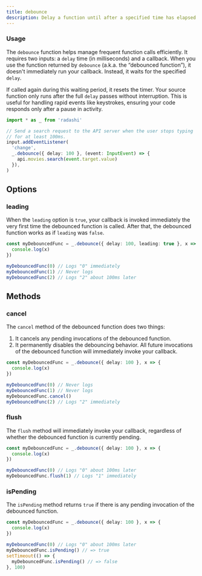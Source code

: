 ```yaml
---
title: debounce
description: Delay a function until after a specified time has elapsed since the last call
---
```


### Usage

The `debounce` function helps manage frequent function calls efficiently. It requires two inputs: a `delay` time (in milliseconds) and a callback. When you use the function returned by `debounce` (a.k.a. the “debounced function”), it doesn't immediately run your callback. Instead, it waits for the specified `delay`.

If called again during this waiting period, it resets the timer. Your source function only runs after the full `delay` passes without interruption. This is useful for handling rapid events like keystrokes, ensuring your code responds only after a pause in activity.

```ts
import * as _ from 'radashi'

// Send a search request to the API server when the user stops typing
// for at least 100ms.
input.addEventListener(
  'change',
  _.debounce({ delay: 100 }, (event: InputEvent) => {
    api.movies.search(event.target.value)
  }),
)
```

## Options

### leading

When the `leading` option is `true`, your callback is invoked immediately the very first time the debounced function is called. After that, the debounced function works as if `leading` was `false`.

```ts
const myDebouncedFunc = _.debounce({ delay: 100, leading: true }, x => {
  console.log(x)
})

myDebouncedFunc(0) // Logs "0" immediately
myDebouncedFunc(1) // Never logs
myDebouncedFunc(2) // Logs "2" about 100ms later
```

## Methods

### cancel

The `cancel` method of the debounced function does two things:

1. It cancels any pending invocations of the debounced function.
2. It permanently disables the debouncing behavior. All future invocations of the debounced function will immediately invoke your callback.

```ts
const myDebouncedFunc = _.debounce({ delay: 100 }, x => {
  console.log(x)
})

myDebouncedFunc(0) // Never logs
myDebouncedFunc(1) // Never logs
myDebouncedFunc.cancel()
myDebouncedFunc(2) // Logs "2" immediately
```

### flush

The `flush` method will immediately invoke your callback, regardless of whether the debounced function is currently pending.

```ts
const myDebouncedFunc = _.debounce({ delay: 100 }, x => {
  console.log(x)
})

myDebouncedFunc(0) // Logs "0" about 100ms later
myDebouncedFunc.flush(1) // Logs "1" immediately
```

### isPending

The `isPending` method returns `true` if there is any pending invocation of the debounced function.

```ts
const myDebouncedFunc = _.debounce({ delay: 100 }, x => {
  console.log(x)
})

myDebouncedFunc(0) // Logs "0" about 100ms later
myDebouncedFunc.isPending() // => true
setTimeout(() => {
  myDebouncedFunc.isPending() // => false
}, 100)
```
